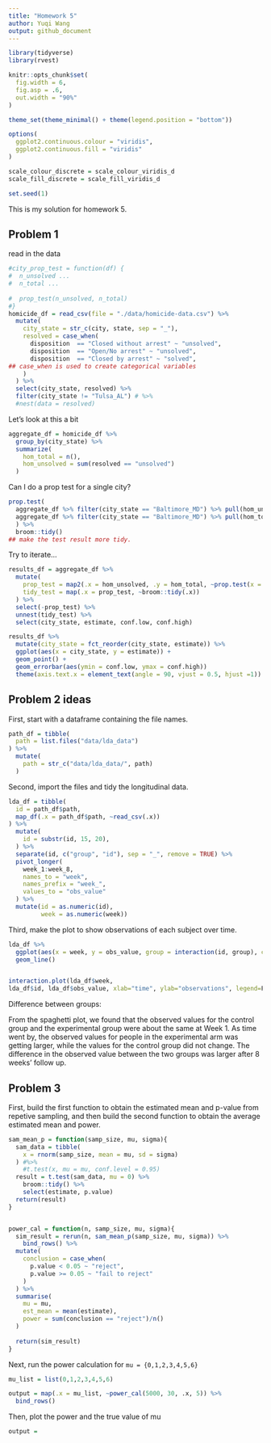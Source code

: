 ```yaml
---
title: "Homework 5"
author: Yuqi Wang
output: github_document
---
```


```r
library(tidyverse)
library(rvest)

knitr::opts_chunk$set(
  fig.width = 6,
  fig.asp = .6,
  out.width = "90%"
)

theme_set(theme_minimal() + theme(legend.position = "bottom"))

options(
  ggplot2.continuous.colour = "viridis",
  ggplot2.continuous.fill = "viridis"
)

scale_colour_discrete = scale_colour_viridis_d
scale_fill_discrete = scale_fill_viridis_d

set.seed(1)
```


This is my solution for homework 5.

## Problem 1
read in the data

```r
#city_prop_test = function(df) {
#  n_unsolved ...
#  n_total ...
  
#  prop_test(n_unsolved, n_total)
#}
homicide_df = read_csv(file = "./data/homicide-data.csv") %>% 
  mutate(
    city_state = str_c(city, state, sep = "_"),
    resolved = case_when(
      disposition  == "Closed without arrest" ~ "unsolved",
      disposition  == "Open/No arrest" ~ "unsolved",
      disposition  == "Closed by arrest" ~ "solved",
## case_when is used to create categorical variables
    )
  ) %>% 
  select(city_state, resolved) %>% 
  filter(city_state != "Tulsa_AL") # %>% 
  #nest(data = resolved)
```

Let's look at this a bit

```r
aggregate_df = homicide_df %>% 
  group_by(city_state) %>% 
  summarize(
    hom_total = n(),
    hom_unsolved = sum(resolved == "unsolved")
  )
```


Can I do a prop test for a single city?

```r
prop.test(
  aggregate_df %>% filter(city_state == "Baltimore_MD") %>% pull(hom_unsolved),
  aggregate_df %>% filter(city_state == "Baltimore_MD") %>% pull(hom_total)
  ) %>% 
  broom::tidy()
## make the test result more tidy.
```

Try to iterate...

```r
results_df = aggregate_df %>% 
  mutate(
    prop_test = map2(.x = hom_unsolved, .y = hom_total, ~prop.test(x = .x, n = .y)),
    tidy_test = map(.x = prop_test, ~broom::tidy(.x))
  ) %>% 
  select(-prop_test) %>% 
  unnest(tidy_test) %>% 
  select(city_state, estimate, conf.low, conf.high)
```

```r
results_df %>% 
  mutate(city_state = fct_reorder(city_state, estimate)) %>% 
  ggplot(aes(x = city_state, y = estimate)) +
  geom_point() +
  geom_errorbar(aes(ymin = conf.low, ymax = conf.high))
  theme(axis.text.x = element_text(angle = 90, vjust = 0.5, hjust =1))
```

## Problem 2 ideas

First, start with a dataframe containing the file names.
```r
path_df = tibble(
  path = list.files("data/lda_data")
) %>% 
  mutate(
    path = str_c("data/lda_data/", path)
  )
```

Second, import the files and tidy the longitudinal data.

```r
lda_df = tibble(
  id = path_df$path,
  map_df(.x = path_df$path, ~read_csv(.x))
) %>% 
  mutate(
    id = substr(id, 15, 20),
  ) %>% 
  separate(id, c("group", "id"), sep = "_", remove = TRUE) %>% 
  pivot_longer(
    week_1:week_8,
    names_to = "week",
    names_prefix = "week_",
    values_to = "obs_value"
  ) %>% 
  mutate(id = as.numeric(id),
         week = as.numeric(week))
```


Third, make the plot to show observations of each subject over time.

```r
lda_df %>% 
  ggplot(aes(x = week, y = obs_value, group = interaction(id, group), color = group)) +
  geom_line()


interaction.plot(lda_df$week,
lda_df$id, lda_df$obs_value, xlab="time", ylab="observations", legend=F)
```

Difference between groups:

From the spaghetti plot, we found that the observed values for the control group and the experimental group were about the same at Week 1. As time went by, the observed values for people in the experimental arm was getting larger, while the values for the control group did not change. The difference in the observed value between the two groups was larger after 8 weeks' follow up.


## Problem 3

First, build the first function to obtain the estimated mean and p-value from repetive sampling, and then build the second function to obtain the average estimated mean and power.

```r
sam_mean_p = function(samp_size, mu, sigma){
  sam_data = tibble(
    x = rnorm(samp_size, mean = mu, sd = sigma)
  ) #%>% 
    #t.test(x, mu = mu, conf.level = 0.95)
  result = t.test(sam_data, mu = 0) %>% 
    broom::tidy() %>% 
    select(estimate, p.value)
  return(result)
}


power_cal = function(n, samp_size, mu, sigma){
  sim_result = rerun(n, sam_mean_p(samp_size, mu, sigma)) %>% 
    bind_rows() %>% 
  mutate(
    conclusion = case_when(
      p.value < 0.05 ~ "reject",
      p.value >= 0.05 ~ "fail to reject"
    )
  ) %>% 
  summarise(
    mu = mu,
    est_mean = mean(estimate),
    power = sum(conclusion == "reject")/n()
  )
  
  return(sim_result)
}

```

Next, run the power calculation for `mu = {0,1,2,3,4,5,6}`

```r
mu_list = list(0,1,2,3,4,5,6)

output = map(.x = mu_list, ~power_cal(5000, 30, .x, 5)) %>% 
  bind_rows()
```

Then, plot the power and the true value of mu

```r
output = 
```



